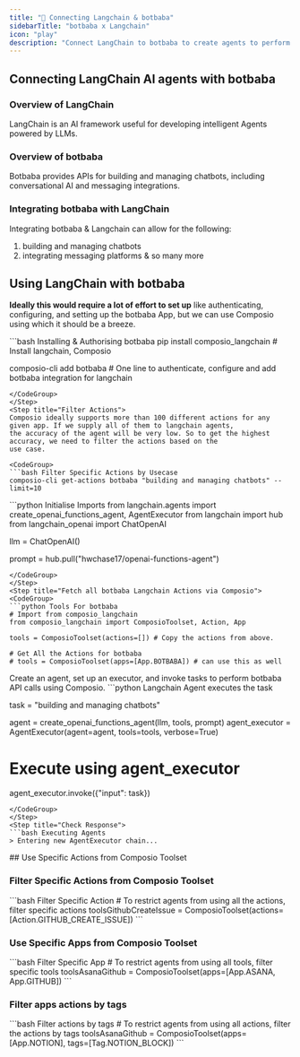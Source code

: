 ```yaml
---
title: "🚀 Connecting Langchain & botbaba"
sidebarTitle: "botbaba x Langchain"
icon: "play"
description: "Connect LangChain to botbaba to create agents to perform tasks using natural language"
---
```


## Connecting LangChain AI agents with botbaba

### Overview of LangChain

LangChain is an AI framework useful for developing intelligent Agents powered by LLMs.

### Overview of botbaba

Botbaba provides APIs for building and managing chatbots, including conversational AI and messaging integrations.

### Integrating botbaba with LangChain

Integrating botbaba & Langchain can allow for the following:

1. building and managing chatbots
2. integrating messaging platforms
& so many more

## Using LangChain with botbaba

<Steps>
<Step title="Setting Up the Environment">

**Ideally this would require a lot of effort to set up** like authenticating, configuring, and setting up the botbaba App, but we can use Composio using which it should be a breeze.

<CodeGroup>
```bash Installing & Authorising botbaba
pip install composio_langchain # Install langchain, Composio 

composio-cli add botbaba # One line to authenticate, configure and add botbaba integration for langchain
```
</CodeGroup>
</Step>
<Step title="Filter Actions">
Composio ideally supports more than 100 different actions for any given app. If we supply all of them to langchain agents, 
the accuracy of the agent will be very low. So to get the highest accuracy, we need to filter the actions based on the 
use case.

<CodeGroup>
```bash Filter Specific Actions by Usecase
composio-cli get-actions botbaba "building and managing chatbots" --limit=10
```
</CodeGroup>

</Step>
<Step title="Import Base Packages">

<CodeGroup>
```python Initialise Imports
from langchain.agents import create_openai_functions_agent, AgentExecutor
from langchain import hub
from langchain_openai import ChatOpenAI


llm = ChatOpenAI()

prompt = hub.pull("hwchase17/openai-functions-agent")
```
</CodeGroup>
</Step>
<Step title="Fetch all botbaba Langchain Actions via Composio">
<CodeGroup>
```python Tools For botbaba
# Import from composio_langchain
from composio_langchain import ComposioToolset, Action, App

tools = ComposioToolset(actions=[]) # Copy the actions from above. 

# Get All the Actions for botbaba
# tools = ComposioToolset(apps=[App.BOTBABA]) # can use this as well
```
</CodeGroup>
</Step>
<Step title="Execute the Agent">
Create an agent, set up an executor, and invoke tasks to perform botbaba API calls using Composio. 
<CodeGroup>
```python Langchain Agent executes the task

task = "building and managing chatbots"

agent = create_openai_functions_agent(llm, tools, prompt)
agent_executor = AgentExecutor(agent=agent, tools=tools, verbose=True)

# Execute using agent_executor
agent_executor.invoke({"input": task})
```
</CodeGroup>
</Step>
<Step title="Check Response">
```bash Executing Agents
> Entering new AgentExecutor chain...
```
</Step>
</Steps>
## Use Specific Actions from Composio Toolset

### Filter Specific Actions from Composio Toolset

<CodeGroup>
```bash Filter Specific Action
# To restrict agents from using all the actions, filter specific actions
toolsGithubCreateIssue = ComposioToolset(actions=[Action.GITHUB_CREATE_ISSUE])
```
</CodeGroup>

### Use Specific Apps from Composio Toolset
<CodeGroup>
```bash Filter Specific App
# To restrict agents from using all tools, filter specific tools
toolsAsanaGithub = ComposioToolset(apps=[App.ASANA, App.GITHUB])
```
</CodeGroup>

### Filter apps actions by tags 
<CodeGroup>
```bash Filter actions by tags
# To restrict agents from using all actions, filter the actions by tags
toolsAsanaGithub = ComposioToolset(apps=[App.NOTION], tags=[Tag.NOTION_BLOCK])
```
</CodeGroup>

